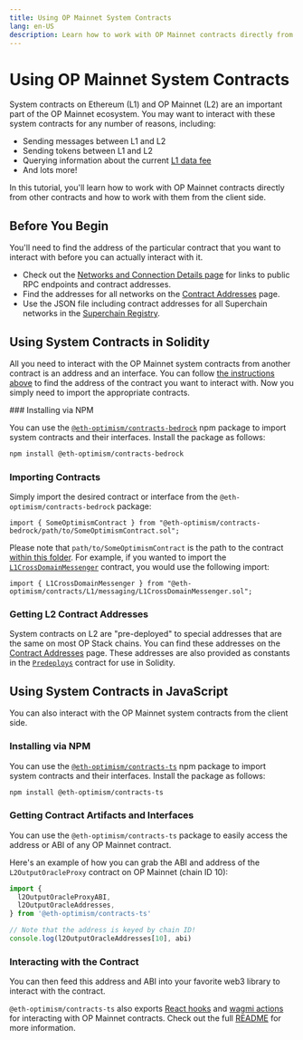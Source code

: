 ```yaml
---
title: Using OP Mainnet System Contracts
lang: en-US
description: Learn how to work with OP Mainnet contracts directly from other contracts and how to work with contracts from the client side.
---
```



# Using OP Mainnet System Contracts

System contracts on Ethereum (L1) and OP Mainnet (L2) are an important part of the OP Mainnet ecosystem.
You may want to interact with these system contracts for any number of reasons, including:

*   Sending messages between L1 and L2
*   Sending tokens between L1 and L2
*   Querying information about the current [L1 data fee](/stack/transaction-fees/overview#the-l1-data-fee)
*   And lots more!

In this tutorial, you'll learn how to work with OP Mainnet contracts directly from other contracts and how to work with them from the client side.

## Before You Begin

You'll need to find the address of the particular contract that you want to interact with before you can actually interact with it.

*   Check out the [Networks and Connection Details page](/chain/networks) for links to public RPC endpoints and contract addresses.
*   Find the addresses for all networks on the [Contract Addresses](/chain/addresses) page.
*   Use the JSON file including contract addresses for all Superchain networks in the [Superchain Registry](https://github.com/ethereum-optimism/superchain-registry/blob/main/superchain/extra/addresses/addresses.json).

## Using System Contracts in Solidity

All you need to interact with the OP Mainnet system contracts from another contract is an address and an interface.
You can follow [the instructions above](#finding-contract-addresses) to find the address of the contract you want to interact with.
Now you simply need to import the appropriate contracts.

<Steps>
### Installing via NPM

You can use the [`@eth-optimism/contracts-bedrock`](https://www.npmjs.com/package/@eth-optimism/contracts-bedrock?activeTab=readme) npm package to import system contracts and their interfaces.
Install the package as follows:

```bash
npm install @eth-optimism/contracts-bedrock
```

### Importing Contracts

Simply import the desired contract or interface from the `@eth-optimism/contracts-bedrock` package:

```solidity
import { SomeOptimismContract } from "@eth-optimism/contracts-bedrock/path/to/SomeOptimismContract.sol";
```

Please note that `path/to/SomeOptimismContract` is the path to the contract [within this folder](https://github.com/ethereum-optimism/optimism/blob/v1.1.4/packages/contracts-bedrock/src).
For example, if you wanted to import the [`L1CrossDomainMessenger`](https://github.com/ethereum-optimism/optimism/blob/v1.1.4/packages/contracts-bedrock/src/L1/L1CrossDomainMessenger.sol) contract, you would use the following import:

```solidity
import { L1CrossDomainMessenger } from "@eth-optimism/contracts/L1/messaging/L1CrossDomainMessenger.sol";
```

### Getting L2 Contract Addresses

System contracts on L2 are "pre-deployed" to special addresses that are the same on most OP Stack chains.
You can find these addresses on the [Contract Addresses](/chain/addresses) page.
These addresses are also provided as constants in the [`Predeploys`](https://github.com/ethereum-optimism/optimism/blob/v1.1.4/packages/contracts-bedrock/src/libraries/Predeploys.sol) contract for use in Solidity.
</Steps>

## Using System Contracts in JavaScript

You can also interact with the OP Mainnet system contracts from the client side.
<Steps>
### Installing via NPM

You can use the [`@eth-optimism/contracts-ts`](https://www.npmjs.com/package/@eth-optimism/contracts-ts?activeTab=readme) npm package to import system contracts and their interfaces.
Install the package as follows:

```bash
npm install @eth-optimism/contracts-ts
```

### Getting Contract Artifacts and Interfaces

You can use the `@eth-optimism/contracts-ts` package to easily access the address or ABI of any OP Mainnet contract.

Here's an example of how you can grab the ABI and address of the `L2OutputOracleProxy` contract on OP Mainnet (chain ID 10):

```ts
import {
  l2OutputOracleProxyABI,
  l2OutputOracleAddresses,
} from '@eth-optimism/contracts-ts'

// Note that the address is keyed by chain ID!
console.log(l2OutputOracleAddresses[10], abi)
```
### Interacting with the Contract
You can then feed this address and ABI into your favorite web3 library to interact with the contract.

`@eth-optimism/contracts-ts` also exports [React hooks](https://wagmi.sh/cli/plugins/react) and [wagmi actions](https://wagmi.sh/react/actions) for interacting with OP Mainnet contracts.
Check out the full [README](https://github.com/ethereum-optimism/optimism/tree/develop/packages/contracts-ts#readme) for more information.
</Steps>

